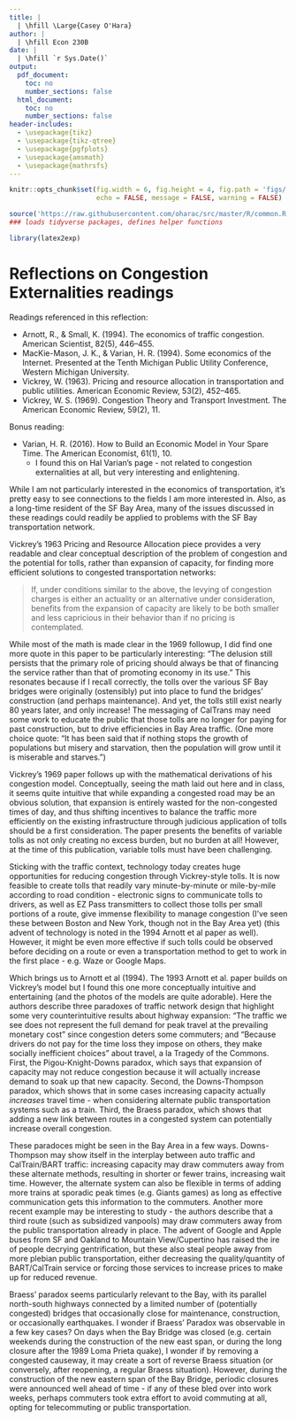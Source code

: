 ```yaml
---
title: | 
  | \hfill \Large{Casey O'Hara}
author: |
  | \hfill Econ 230B
date: |
  | \hfill `r Sys.Date()`
output:
  pdf_document:
    toc: no
    number_sections: false
  html_document:
    toc: no
    number_sections: false
header-includes: 
  - \usepackage{tikz}
  - \usepackage{tikz-qtree}
  - \usepackage{pgfplots}
  - \usepackage{amsmath}
  - \usepackage{mathrsfs}
---
```


``` r

knitr::opts_chunk$set(fig.width = 6, fig.height = 4, fig.path = 'figs/',
                      echo = FALSE, message = FALSE, warning = FALSE)

source('https://raw.githubusercontent.com/oharac/src/master/R/common.R')
### loads tidyverse packages, defines helper functions

library(latex2exp)

```

\newcommand{\EE}{\mathbb{E}}
\newcommand{\eps}{\varepsilon}
\newcommand{\LL}{\mathscr{L}}

# Reflections on Congestion Externalities readings

Readings referenced in this reflection:

<!-- * Arnott, R., de Palma, A., & Lindsey, R. (1993). A Structural Model of Peak-Period Congestion: A Traffic Bottleneck with Elastic Demand. The American Economic Review, 83(1), 20. -->
* Arnott, R., & Small, K. (1994). The economics of traffic congestion. American Scientist, 82(5), 446–455.
* MacKie-Mason, J. K., & Varian, H. R. (1994). Some economics of the Internet. Presented at the Tenth Michigan Public Utility Conference, Western Michigan University.
* Vickrey, W. (1963). Pricing and resource allocation in transportation and public utilities. American Economic Review, 53(2), 452–465.
* Vickrey, W. S. (1969). Congestion Theory and Transport Investment. The American Economic Review, 59(2), 11.

Bonus reading:

* Varian, H. R. (2016). How to Build an Economic Model in Your Spare Time. The American Economist, 61(1), 10.
    * I found this on Hal Varian's page - not related to congestion externalities at all, but very interesting and enlightening.
    
While I am not particularly interested in the economics of transportation, it's pretty easy to see connections to the fields I am more interested in.  Also, as a long-time resident of the SF Bay Area, many of the issues discussed in these readings could readily be applied to problems with the SF Bay transportation network.

Vickrey's 1963 Pricing and Resource Allocation piece provides a very readable and clear conceptual description of the problem of congestion and the potential for tolls, rather than expansion of capacity, for finding more efficient solutions to congested transportation networks: 

> If, under conditions similar to the above, the levying of congestion charges is either an actuality or an alternative under consideration, benefits from the expansion of capacity are likely to be both smaller and less capricious in their behavior than if no pricing is contemplated.

While most of the math is made clear in the 1969 followup, I did find one more quote in this paper to be particularly interesting: "The delusion still persists that the primary role of pricing should always be that of financing the service rather than that of promoting economy in its use."  This resonates because if I recall correctly, the tolls over the various SF Bay bridges were originally (ostensibly) put into place to fund the bridges' construction (and perhaps maintenance).  And yet, the tolls still exist nearly 80 years later, and only increase!  The messaging of CalTrans may need some work to educate the public that those tolls are no longer for paying for past construction, but to drive efficiencies in Bay Area traffic.  (One more choice quote: "It has been said that if nothing stops the growth of populations but misery and starvation, then the population will grow until it is miserable and starves.")

Vickrey's 1969 paper follows up with the mathematical derivations of his congestion model.  Conceptually, seeing the math laid out here and in class, it seems quite intuitive that while expanding a congested road may be an obvious solution, that expansion is entirely wasted for the non-congested times of day, and thus shifting incentives to balance the traffic more efficiently on the existing infrastructure through judicious application of tolls should be a first consideration.  The paper presents the benefits of variable tolls as not only creating no excess burden, but no burden at all!  However, at the time of this publication, variable tolls must have been challenging.

Sticking with the traffic context, technology today creates huge opportunities for reducing congestion through Vickrey-style tolls.  It is now feasible to create tolls that readily vary minute-by-minute or mile-by-mile according to road condition - electronic signs to communicate tolls to drivers, as well as EZ Pass transmitters to collect those tolls per small portions of a route, give immense flexibility to manage congestion (I've seen these between Boston and New York, though not in the Bay Area yet) (this advent of technology is noted in the 1994 Arnott et al paper as well).  However, it might be even more effective if such tolls could be observed before deciding on a route or even a transportation method to get to work in the first place - e.g. Waze or Google Maps.  

Which brings us to Arnott et al (1994).  The 1993 Arnott et al. paper builds on Vickrey's model but I found this one more conceptually intuitive and entertaining (and the photos of the models are quite adorable).  Here the authors describe three paradoxes of traffic network design that highlight some very counterintuitive results about highway expansion: "The traffic we see does not represent the full demand for peak travel at the prevailing monetary cost" since congestion deters some commuters; and "Because drivers do not pay for the time loss they impose on others, they make socially inefficient choices" about travel, a la Tragedy of the Commons.  First, the Pigou-Knight-Downs paradox, which says that expansion of capacity may not reduce congestion because it will actually increase demand to soak up that new capacity. Second, the Downs-Thompson paradox, which shows that in some cases increasing capacity actually *increases* travel time - when considering alternate public transportation systems such as a train.  Third, the Braess paradox, which shows that adding a new link between routes in a congested system can potentially increase overall congestion.  

These paradoces might be seen in the Bay Area in a few ways.  Downs-Thompson may show itself in the interplay between auto traffic and CalTrain/BART traffic: increasing capacity may draw commuters away from these alternate methods, resulting in shorter or fewer trains, increasing wait time.  However, the alternate system can also be flexible in terms of adding more trains at sporadic peak times (e.g. Giants games) as long as effective communication gets this information to the commuters.  Another more recent example may be interesting to study - the authors describe that a third route (such as subsidized vanpools) may draw commuters away from the public transportation already in place.  The advent of Google and Apple buses from SF and Oakland to Mountain View/Cupertino has raised the ire of people decrying gentrification, but these also steal people away from more plebian public transportation, either decreasing the quality/quantity of BART/CalTrain service or forcing those services to increase prices to make up for reduced revenue.

Braess' paradox seems particularly relevant to the Bay, with its parallel north-south highways connected by a limited number of (potentially congested) bridges that occasionally close for maintenance, construction, or occasionally earthquakes.  I wonder if Braess' Paradox was observable in a few key cases? On days when the Bay Bridge was closed (e.g. certain weekends during the construction of the new east span, or during the long closure after the 1989 Loma Prieta quake), I wonder if by removing a congested causeway, it may create a sort of reverse Braess situation (or conversely, after reopening, a regular Braess situation).  However, during the construction of the new eastern span of the Bay Bridge, periodic closures were announced well ahead of time - if any of these bled over into work weeks, perhaps commuters took extra effort to avoid commuting at all, opting for telecommuting or public transportation.



